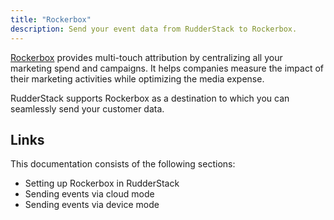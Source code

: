 ```yaml
---
title: "Rockerbox"
description: Send your event data from RudderStack to Rockerbox.
---
```


[Rockerbox](https://www.rockerbox.com/) provides multi-touch attribution by centralizing all your marketing spend and campaigns. It helps companies measure the impact of their marketing activities while optimizing the media expense.

RudderStack supports Rockerbox as a destination to which you can seamlessly send your customer data.

## Links

This documentation consists of the following sections:

- <Link to="/destinations/streaming-destinations/rockerbox/setting-up-rockerbox/">Setting up Rockerbox in RudderStack</Link>
- <Link to="/destinations/streaming-destinations/rockerbox/rockerbox-cloud-mode/">Sending events via cloud mode</Link>
- <Link to="/destinations/streaming-destinations/rockerbox/rockerbox-device-mode/">Sending events via device mode</Link>